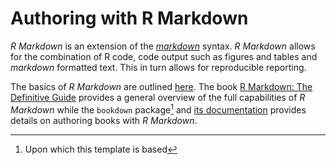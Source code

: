 <!--
The {#rmd-basics} text after the chapter declaration will allow us to link throughout the document back to the beginning of Chapter 1.  These labels will automatically be generated (if not specified) by changing the spaces to hyphens and capital letters to lowercase.  Look for the reference to this label at the beginning of Chapter 2. See https://bookdown.org/yihui/bookdown/cross-references.html for more information.
-->

# Authoring with R Markdown {#rmd-basics}

_R Markdown_ is an extension of the [_markdown_](https://en.wikipedia.org/wiki/Markdown) syntax. _R Markdown_ allows for the combination of R code, code output such as figures and tables and _markdown_ formatted text. This in turn allows for reproducible reporting.

The basics of _R Markdown_ are outlined [here](https://rmarkdown.rstudio.com/). The book [R Markdown: The Definitive Guide](https://bookdown.org/yihui/rmarkdown/) provides a general overview of the full capabilities of _R Markdown_ while the `bookdown` package^[Upon which this template is based] and [its documentation](https://bookdown.org/yihui/bookdown/) provides details on authoring books with _R Markdown_.


